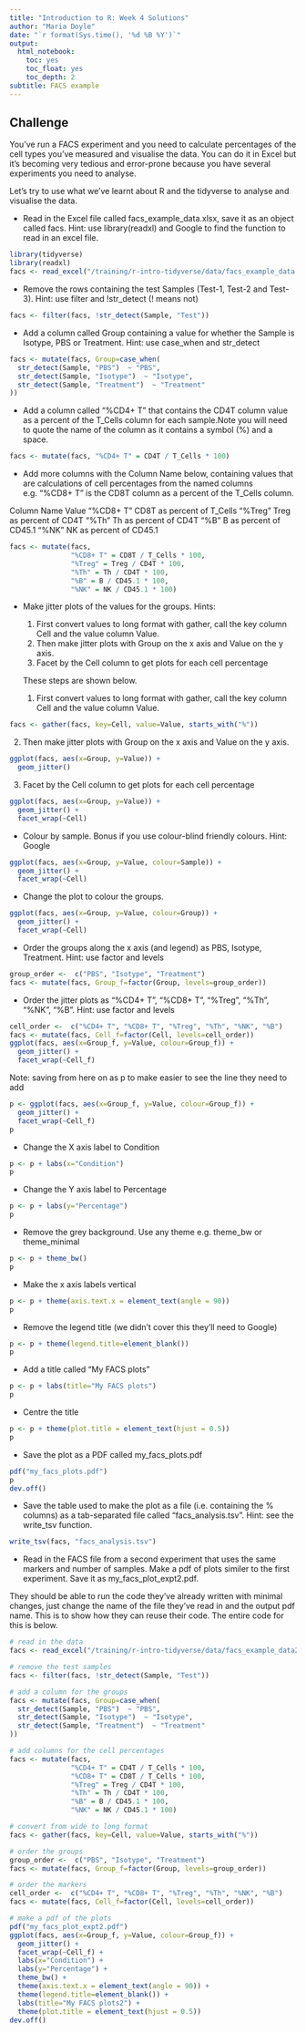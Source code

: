 ```yaml
---
title: "Introduction to R: Week 4 Solutions"
author: "Maria Doyle"
date: "`r format(Sys.time(), '%d %B %Y')`"
output: 
  html_notebook:
    toc: yes
    toc_float: yes
    toc_depth: 2
subtitle: FACS example
---
```


## Challenge

You've run a FACS experiment and you need to calculate percentages of the cell types you've measured and visualise the data. You can do it in Excel but it's becoming very tedious and error-prone because you have several experiments you need to analyse.

Let's try to use what we've learnt about R and the tidyverse to analyse and visualise the data.

* Read in the Excel file called facs_example_data.xlsx, save it as an object called facs. Hint: use library(readxl) and Google to find the function to read in an excel file.

```r
library(tidyverse)
library(readxl)
facs <- read_excel("/training/r-intro-tidyverse/data/facs_example_data.xlsx")
```

* Remove the rows containing the test Samples (Test-1, Test-2 and Test-3). Hint: use filter and !str_detect (! means not)
```r
facs <- filter(facs, !str_detect(Sample, "Test"))
```

* Add a column called Group containing a value for whether the Sample is Isotype, PBS or Treatment. Hint: use case_when and str_detect

```r
facs <- mutate(facs, Group=case_when(
  str_detect(Sample, "PBS")  ~ "PBS",
  str_detect(Sample, "Isotype")  ~ "Isotype",
  str_detect(Sample, "Treatment")  ~ "Treatment"
))
```


* Add a column called "%CD4+ T" that contains the CD4T column value as a percent of the T_Cells column for each sample.Note you will need to quote the name of the column as it contains a symbol (%) and a space.

```r
facs <- mutate(facs, "%CD4+ T" = CD4T / T_Cells * 100)
```
 
* Add more columns with the Column Name below, containing values that are calculations of cell percentages from the named columns e.g. "%CD8+ T" is the CD8T column as a percent of the T_Cells column.

Column Name    Value
"%CD8+ T"      CD8T as percent of T_Cells
"%Treg"        Treg as percent of CD4T
"%Th"          Th as percent of CD4T
"%B"           B as percent of CD45.1
"%NK"          NK as percent of CD45.1


```r
facs <- mutate(facs,
               "%CD8+ T" = CD8T / T_Cells * 100,
               "%Treg" = Treg / CD4T * 100,
               "%Th" = Th / CD4T * 100,
               "%B" = B / CD45.1 * 100,
               "%NK" = NK / CD45.1 * 100)
``` 

* Make jitter plots of the values for the groups. Hints: 
  1. First convert values to long format with gather, call the key column Cell and the value column Value. 
  2. Then make jitter plots with Group on the x axis and Value on the y axis. 
  3. Facet by the Cell column to get plots for each cell percentage
  
  These steps are shown below.
 
  1. First convert values to long format with gather, call the key column Cell and the value column Value. 
 
```r
facs <- gather(facs, key=Cell, value=Value, starts_with("%"))
```

  2. Then make jitter plots with Group on the x axis and Value on the y axis. 

```r
ggplot(facs, aes(x=Group, y=Value)) +
  geom_jitter()
```
  3. Facet by the Cell column to get plots for each cell percentage

```r
ggplot(facs, aes(x=Group, y=Value)) +
  geom_jitter() +
  facet_wrap(~Cell)
```

* Colour by sample. Bonus if you use colour-blind friendly colours. Hint: Google
```r
ggplot(facs, aes(x=Group, y=Value, colour=Sample)) +
  geom_jitter() +
  facet_wrap(~Cell)
```

* Change the plot to colour the groups. 

```r
ggplot(facs, aes(x=Group, y=Value, colour=Group)) +
  geom_jitter() +
  facet_wrap(~Cell)
```

* Order the groups along the x axis (and legend) as PBS, Isotype, Treatment. Hint: use factor and levels

```r
group_order <-  c("PBS", "Isotype", "Treatment")
facs <- mutate(facs, Group_f=factor(Group, levels=group_order))
```

* Order the jitter plots as "%CD4+ T", "%CD8+ T", "%Treg", "%Th", "%NK", "%B". Hint: use factor and levels

```r
cell_order <-  c("%CD4+ T", "%CD8+ T", "%Treg", "%Th", "%NK", "%B")
facs <- mutate(facs, Cell_f=factor(Cell, levels=cell_order))
ggplot(facs, aes(x=Group_f, y=Value, colour=Group_f)) +
  geom_jitter() +
  facet_wrap(~Cell_f)
```

 Note: saving from here on as p to make easier to see the line they need to add

```r
p <- ggplot(facs, aes(x=Group_f, y=Value, colour=Group_f)) +
  geom_jitter() +
  facet_wrap(~Cell_f)
p
```

* Change the X axis label to Condition

```r
p <- p + labs(x="Condition")
p
```

* Change the Y axis label to Percentage

```r
p <- p + labs(y="Percentage")
p
```

* Remove the grey background. Use any theme e.g. theme_bw or theme_minimal

```r
p <- p + theme_bw()
p
```

* Make the x axis labels vertical

```r
p <- p + theme(axis.text.x = element_text(angle = 90))
p
```

* Remove the legend title (we didn't cover this they'll need to Google)

```r
p <- p + theme(legend.title=element_blank())
p
```

* Add a title called "My FACS plots"

```r
p <- p + labs(title="My FACS plots")
p
```

* Centre the title

```r
p <- p + theme(plot.title = element_text(hjust = 0.5))
p
```

* Save the plot as a PDF called my_facs_plots.pdf

```r
pdf("my_facs_plots.pdf")
p
dev.off()
```

* Save the table used to make the plot as a file (i.e. containing the % columns) as a tab-separated file called "facs_analysis.tsv". Hint: see the write_tsv function.
```r
write_tsv(facs, "facs_analysis.tsv")
```

* Read in the FACS file from a second experiment that uses the same markers and number of samples. Make a pdf of plots similer to the first experiment. Save it as my_facs_plot_expt2.pdf.

They should be able to run the code they've already written with minimal changes, just change the name of the file they've read in and the output pdf name. This is to show how they can reuse their code. The entire code for this is below.
```r
# read in the data
facs <- read_excel("/training/r-intro-tidyverse/data/facs_example_data2.xlsx")

# remove the test samples
facs <- filter(facs, !str_detect(Sample, "Test"))

# add a column for the groups
facs <- mutate(facs, Group=case_when(
  str_detect(Sample, "PBS")  ~ "PBS",
  str_detect(Sample, "Isotype")  ~ "Isotype",
  str_detect(Sample, "Treatment")  ~ "Treatment"
))

# add columns for the cell percentages
facs <- mutate(facs, 
               "%CD4+ T" = CD4T / T_Cells * 100,
               "%CD8+ T" = CD8T / T_Cells * 100,
               "%Treg" = Treg / CD4T * 100,
               "%Th" = Th / CD4T * 100,
               "%B" = B / CD45.1 * 100,
               "%NK" = NK / CD45.1 * 100)

# convert from wide to long format
facs <- gather(facs, key=Cell, value=Value, starts_with("%"))

# order the groups
group_order <-  c("PBS", "Isotype", "Treatment")
facs <- mutate(facs, Group_f=factor(Group, levels=group_order))

# order the markers
cell_order <-  c("%CD4+ T", "%CD8+ T", "%Treg", "%Th", "%NK", "%B")
facs <- mutate(facs, Cell_f=factor(Cell, levels=cell_order))

# make a pdf of the plots
pdf("my_facs_plot_expt2.pdf")
ggplot(facs, aes(x=Group_f, y=Value, colour=Group_f)) +
  geom_jitter() +
  facet_wrap(~Cell_f) + 
  labs(x="Condition") +
  labs(y="Percentage") +
  theme_bw() +
  theme(axis.text.x = element_text(angle = 90)) +
  theme(legend.title=element_blank()) +
  labs(title="My FACS plots2") +
  theme(plot.title = element_text(hjust = 0.5))
dev.off()
```

